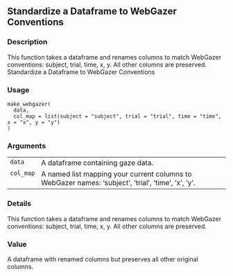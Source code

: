 
## Standardize a Dataframe to WebGazer Conventions {.unnumbered}


### Description

This function takes a dataframe and renames columns to match WebGazer conventions:
subject, trial, time, x, y. All other columns are preserved.
Standardize a Dataframe to WebGazer Conventions



### Usage

<pre><code class='language-R'>make_webgazer(
  data,
  col_map = list(subject = "subject", trial = "trial", time = "time", x = "x", y = "y")
)
</code></pre>


### Arguments

<table>
<tr><td style = "white-space: collapse; font-family: monospace; vertical-align: top"><code id="data">data</code></td>
<td>
A dataframe containing gaze data.
</td></tr>
<tr><td style = "white-space: collapse; font-family: monospace; vertical-align: top"><code id="col_map">col_map</code></td>
<td>
A named list mapping your current columns to WebGazer names: 'subject', 'trial', 'time', 'x', 'y'.
</td></tr>
</table>


### Details

This function takes a dataframe and renames columns to match WebGazer conventions:
subject, trial, time, x, y. All other columns are preserved.



### Value

A dataframe with renamed columns but preserves all other original columns.


